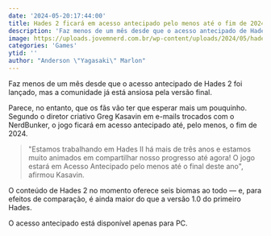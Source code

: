 ```yaml
---
date: '2024-05-20:17:44:00'
title: Hades 2 ficará em acesso antecipado pelo menos até o fim de 2024
description: 'Faz menos de um mês desde que o acesso antecipado de Hades 2 foi lançado, mas a comunidade já está ansiosa pela versão final.'
image: https://uploads.jovemnerd.com.br/wp-content/uploads/2024/05/hades_2_acesso_antecipado_ate_fim_de_2024__1un6fsyv.jpg
categories: 'Games'
ytid: ''
author: "Anderson \"Yagasaki\" Marlon"
---
```


Faz menos de um mês desde que o acesso antecipado de Hades 2 foi lançado, mas a comunidade já está ansiosa pela versão final.

Parece, no entanto, que os fãs vão ter que esperar mais um pouquinho. Segundo o diretor criativo Greg Kasavin em e-mails trocados com o NerdBunker, o jogo ficará em acesso antecipado até, pelo menos, o fim de 2024.

> "Estamos trabalhando em Hades II há mais de três anos e estamos muito animados em compartilhar nosso progresso até agora! O jogo estará em Acesso Antecipado pelo menos até o final deste ano", afirmou Kasavin.

O conteúdo de Hades 2 no momento oferece seis biomas ao todo — e, para efeitos de comparação, é ainda maior do que a versão 1.0 do primeiro Hades.

O acesso antecipado está disponível apenas para PC.
